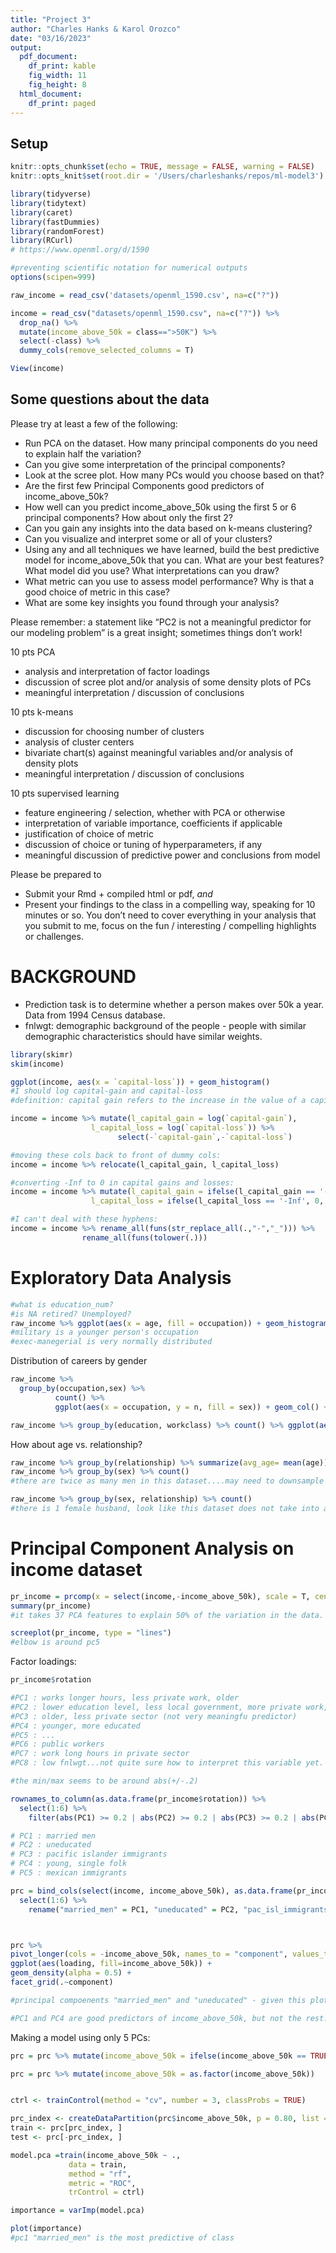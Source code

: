 ```yaml
---
title: "Project 3"
author: "Charles Hanks & Karol Orozco"
date: "03/16/2023"
output:
  pdf_document:
    df_print: kable
    fig_width: 11
    fig_height: 8
  html_document:
    df_print: paged
---
```



## Setup
```r
knitr::opts_chunk$set(echo = TRUE, message = FALSE, warning = FALSE)
knitr::opts_knit$set(root.dir = '/Users/charleshanks/repos/ml-model3') 

library(tidyverse)
library(tidytext)
library(caret)
library(fastDummies)
library(randomForest)
library(RCurl)
# https://www.openml.org/d/1590

#preventing scientific notation for numerical outputs
options(scipen=999)
```


```r
raw_income = read_csv('datasets/openml_1590.csv', na=c("?"))

income = read_csv("datasets/openml_1590.csv", na=c("?")) %>%
  drop_na() %>%
  mutate(income_above_50k = class==">50K") %>%
  select(-class) %>%
  dummy_cols(remove_selected_columns = T)

View(income)
```

## Some questions about the data

Please try at least a few of the following:

* Run PCA on the dataset. How many principal components do you need to explain half the variation? 
* Can you give some interpretation of the principal components?
* Look at the scree plot. How many PCs would you choose based on that?
* Are the first few Principal Components good predictors of income_above_50k?
* How well can you predict income_above_50k using the first 5 or 6 principal components? How about only the first 2?
* Can you gain any insights into the data based on k-means clustering? 
* Can you visualize and interpret some or all of your clusters?
* Using any and all techniques we have learned, build the best predictive model for income_above_50k that you can. What are your best features? What model did you use? What interpretations can you draw?
* What metric can you use to assess model performance? Why is that a good choice of metric in this case?
* What are some key insights you found through your analysis?

Please remember: a statement like "PC2 is not a meaningful predictor for our modeling problem" is a great insight; sometimes things don't work!

10 pts PCA

* analysis and interpretation of factor loadings
* discussion of scree plot and/or analysis of some density plots of PCs
* meaningful interpretation / discussion of conclusions 

10 pts k-means

* discussion for choosing number of clusters
* analysis of cluster centers
* bivariate chart(s) against meaningful variables and/or analysis of density plots
* meaningful interpretation / discussion of conclusions 

10 pts supervised learning

* feature engineering / selection, whether with PCA or otherwise
* interpretation of variable importance, coefficients if applicable
* justification of choice of metric
* discussion of choice or tuning of hyperparameters, if any
* meaningful discussion of predictive power and conclusions from model

Please be prepared to 

* Submit your Rmd + compiled html or pdf, *and*
* Present your findings to the class in a compelling way, speaking for 10 minutes or so. You don't need to cover everything in your analysis that you submit to me, focus on the fun / interesting / compelling highlights or challenges.


####

# BACKGROUND

- Prediction task is to determine whether a person makes over 50k a year. Data from 1994 Census database. 
- fnlwgt: demographic background of the people - people with similar demographic characteristics should have similar weights. 


```r
library(skimr)
skim(income)

ggplot(income, aes(x = `capital-loss`)) + geom_histogram()
#I should log capital-gain and capital-loss
#definition: capital gain refers to the increase in the value of a capital asset when it is sold. A capital gain occurs when you sell an asset for more than what you originally paid for it. 

income = income %>% mutate(l_capital_gain = log(`capital-gain`), 
                  l_capital_loss = log(`capital-loss`)) %>% 
                        select(-`capital-gain`,-`capital-loss`)

#moving these cols back to front of dummy cols: 
income = income %>% relocate(l_capital_gain, l_capital_loss)

#converting -Inf to 0 in capital gains and losses: 
income = income %>% mutate(l_capital_gain = ifelse(l_capital_gain == '-Inf', 0, l_capital_gain),
                  l_capital_loss = ifelse(l_capital_loss == '-Inf', 0, l_capital_loss))

#I can't deal with these hyphens: 
income = income %>% rename_all(funs(str_replace_all(.,"-","_"))) %>% 
                rename_all(funs(tolower(.)))

```

# Exploratory Data Analysis 

```r
#what is education_num? 
#is NA retired? Unemployed? 
raw_income %>% ggplot(aes(x = age, fill = occupation)) + geom_histogram() + facet_wrap(~occupation)
#military is a younger person's occupation 
#exec-manegerial is very normally distributed 
```

Distribution of careers by gender 
```r
raw_income %>% 
  group_by(occupation,sex) %>% 
          count() %>% 
          ggplot(aes(x = occupation, y = n, fill = sex)) + geom_col() + coord_flip()
```

```r
raw_income %>% group_by(education, workclass) %>% count() %>% ggplot(aes(x = n, y = education, fill = workclass)) + geom_col()
```
How about age vs. relationship? 
```r
raw_income %>% group_by(relationship) %>% summarize(avg_age= mean(age))
raw_income %>% group_by(sex) %>% count()
#there are twice as many men in this dataset....may need to downsample by gender later in the game. This may lead to implicit bias toward men making more than 50k in the model. 

raw_income %>% group_by(sex, relationship) %>% count()
#there is 1 female husband, look like this dataset does not take into account the difference between gender and sex


```
# Principal Component Analysis on income dataset

```r
pr_income = prcomp(x = select(income,-income_above_50k), scale = T, center = T)
summary(pr_income)
#it takes 37 PCA features to explain 50% of the variation in the data. 
```

```r
screeplot(pr_income, type = "lines")
#elbow is around pc5
```
Factor loadings: 

```r
pr_income$rotation

#PC1 : works longer hours, less private work, older
#PC2 : lower education level, less local government, more private work, younger
#PC3 : older, less private sector (not very meaningfu predictor) 
#PC4 : younger, more educated 
#PC5 : ...
#PC6 : public workers 
#PC7 : work long hours in private sector 
#PC8 : low fnlwgt...not quite sure how to interpret this variable yet. less private sector work 

#the min/max seems to be around abs(+/-.2)

```
```r
rownames_to_column(as.data.frame(pr_income$rotation)) %>% 
  select(1:6) %>% 
    filter(abs(PC1) >= 0.2 | abs(PC2) >= 0.2 | abs(PC3) >= 0.2 | abs(PC4) >= 0.2 | abs(PC5) >= 0.2)

# PC1 : married men 
# PC2 : uneducated 
# PC3 : pacific islander immigrants 
# PC4 : young, single folk 
# PC5 : mexican immigrants 

```
```r
prc = bind_cols(select(income, income_above_50k), as.data.frame(pr_income$x)) %>%
  select(1:6) %>%
    rename("married_men" = PC1, "uneducated" = PC2, "pac_isl_immigrants" = PC3, "young_single"= PC4, "mexican_immigrants" = PC5)



prc %>%
pivot_longer(cols = -income_above_50k, names_to = "component", values_to = "loading") %>% mutate(income_above_50k = as.factor(income_above_50k)) %>%
ggplot(aes(loading, fill=income_above_50k)) +
geom_density(alpha = 0.5) +
facet_grid(.~component)

#principal compoenents "married_men" and "uneducated" - given this plot maybe my "uneducated" label is incorrect. 

#PC1 and PC4 are good predictors of income_above_50k, but not the rest. 

```

Making a model using only  5 PCs: 

```r
prc = prc %>% mutate(income_above_50k = ifelse(income_above_50k == TRUE, "y", "n"))

prc = prc %>% mutate(income_above_50k = as.factor(income_above_50k))


ctrl <- trainControl(method = "cv", number = 3, classProbs = TRUE)

prc_index <- createDataPartition(prc$income_above_50k, p = 0.80, list = FALSE)
train <- prc[prc_index, ]
test <- prc[-prc_index, ]

model.pca =train(income_above_50k ~ .,
             data = train, 
             method = "rf",
             metric = "ROC",
             trControl = ctrl)

importance = varImp(model.pca)

plot(importance)
#pc1 "married_men" is the most predictive of class 

```

